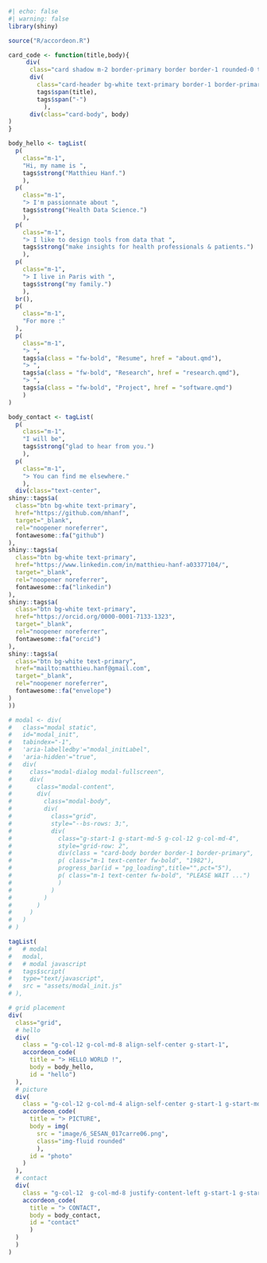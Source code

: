

```r
#| echo: false
#| warning: false
library(shiny)

source("R/accordeon.R")

card_code <- function(title,body){
     div(
      class="card shadow m-2 border-primary border border-1 rounded-0 text-primary",
      div(
        class="card-header bg-white text-primary border-1 border-primary fw-bold justify-content-between d-flex",
        tags$span(title),
        tags$span("-")
          ),
      div(class="card-body", body)
) 
}

body_hello <- tagList(
  p(
    class="m-1",
    "Hi, my name is ",
    tags$strong("Matthieu Hanf.")
    ),
  p(
    class="m-1",
    "> I'm passionnate about ",
    tags$strong("Health Data Science.")
    ),
  p(
    class="m-1",
    "> I like to design tools from data that ",
    tags$strong("make insights for health professionals & patients.")
    ),
  p(
    class="m-1",
    "> I live in Paris with ",
    tags$strong("my family.")
    ),
  br(),
  p(
    class="m-1",
    "For more :"
  ),
  p(
    class="m-1",
    "> ",
    tags$a(class = "fw-bold", "Resume", href = "about.qmd"),
    "> ",
    tags$a(class = "fw-bold", "Research", href = "research.qmd"),
    "> ",
    tags$a(class = "fw-bold", "Project", href = "software.qmd")
    )
)

body_contact <- tagList(
  p(
    class="m-1",
    "I will be",
    tags$strong("glad to hear from you.")
    ),
  p(
    class="m-1",
    "> You can find me elsewhere."
    ),
  div(class="text-center",
shiny::tags$a(
  class="btn bg-white text-primary", 
  href="https://github.com/mhanf",
  target="_blank",
  rel="noopener noreferrer",
  fontawesome::fa("github")
),
shiny::tags$a(
  class="btn bg-white text-primary", 
  href="https://www.linkedin.com/in/matthieu-hanf-a03377104/",
  target="_blank",
  rel="noopener noreferrer",
  fontawesome::fa("linkedin")
),
shiny::tags$a(
  class="btn bg-white text-primary", 
  href="https://orcid.org/0000-0001-7133-1323",
  target="_blank",
  rel="noopener noreferrer",
  fontawesome::fa("orcid")
),
shiny::tags$a(
  class="btn bg-white text-primary", 
  href="mailto:matthieu.hanf@gmail.com",
  target="_blank",
  rel="noopener noreferrer",
  fontawesome::fa("envelope")
)
))

# modal <- div(
#   class="modal static",
#   id="modal_init",
#   tabindex="-1",
#   'aria-labelledby'="modal_initLabel",
#   'aria-hidden'="true",
#   div(
#     class="modal-dialog modal-fullscreen",
#     div(
#       class="modal-content",
#       div(
#         class="modal-body",
#         div(
#           class="grid",
#           style="--bs-rows: 3;",
#           div(
#             class="g-start-1 g-start-md-5 g-col-12 g-col-md-4",
#             style="grid-row: 2",
#             div(class = "card-body border border-1 border-primary",
#             p( class="m-1 text-center fw-bold", "1982"),
#             progress_bar(id = "pg_loading",title="",pct="5"),
#             p( class="m-1 text-center fw-bold", "PLEASE WAIT ...")
#             )
#           )
#         )
#       )
#     )
#   )
# )

tagList(
#   # modal
#   modal,
#   # modal javascript
#   tags$script(
#   type="text/javascript",
#   src = "assets/modal_init.js"
# ),

# grid placement
div(
  class="grid",
  # hello
  div(
    class = "g-col-12 g-col-md-8 align-self-center g-start-1",
    accordeon_code(
      title = "> HELLO WORLD !",
      body = body_hello,
      id = "hello")
  ),
  # picture
  div(
    class = "g-col-12 g-col-md-4 align-self-center g-start-1 g-start-md-9",
    accordeon_code(
      title = "> PICTURE",
      body = img(
        src = "image/6_SESAN_017carre06.png",
        class="img-fluid rounded"
        ),
      id = "photo"
    )
  ),
  # contact
  div(
    class = "g-col-12  g-col-md-8 justify-content-left g-start-1 g-start-md-2",
    accordeon_code(
      title = "> CONTACT",
      body = body_contact,
      id = "contact"
      )
  )
  )
)
```

